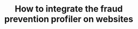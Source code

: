 ---
title: "How to integrate the fraud prevention profiler on websites"
sidebarTitle: "Fraud prevention profiler - Web"
---